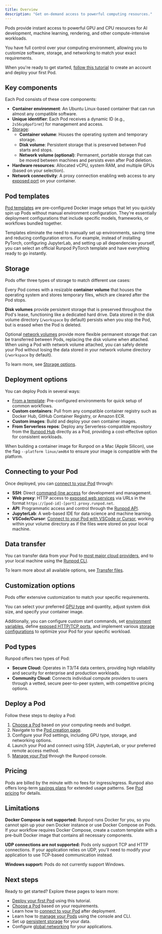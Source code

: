 ```yaml
---
title: Overview
description: "Get on-demand access to powerful computing resources."
---
```


Pods provide instant access to powerful GPU and CPU resources for AI development, machine learning, rendering, and other compute-intensive workloads.

You have full control over your computing environment, allowing you to customize software, storage, and networking to match your exact requirements.

When you're ready to get started, [follow this tutorial](/get-started) to create an account and deploy your first Pod.

## Key components

Each Pod consists of these core components:

- **Container environment**: An Ubuntu Linux-based container that can run almost any compatible software.
- **Unique identifier**: Each Pod receives a dynamic ID (e.g., `2s56cp0pof1rmt`) for management and access.
- [Storage](#storage-options):
    - **Container volume**: Houses the operating system and temporary storage.
    - **Disk volume**: Persistent storage that is preserved between Pod starts and stops.
    - **Network volume (optional)**: Permanent, portable storage that can be moved between machines and persists even after Pod deletion.
- **Hardware resources**: Allocated vCPU, system RAM, and multiple GPUs (based on your selection).
- **Network connectivity**: A proxy connection enabling web access to any [exposed port](/pods/configuration/expose-ports) on your container.

## Pod templates

[Pod templates](/pods/templates/overview) are pre-configured Docker image setups that let you quickly spin up Pods without manual environment configuration. They're essentially deployment configurations that include specific models, frameworks, or workflows bundled together.

Templates eliminate the need to manually set up environments, saving time and reducing configuration errors. For example, instead of installing PyTorch, configuring JupyterLab, and setting up all dependencies yourself, you can select an official Runpod PyTorch template and have everything ready to go instantly.

## Storage

Pods offer three types of storage to match different use cases:

Every Pod comes with a resizable **container volume** that houses the operating system and stores temporary files, which are cleared after the Pod stops.

**Disk volumes** provide persistent storage that is preserved throughout the Pod's lease, functioning like a dedicated hard drive. Data stored in the disk volume directory (`/workspace` by default) persists when you stop the Pod, but is erased when the Pod is deleted. 

Optional [network volumes](/pods/storage/network-volumes) provide more flexible permanent storage that can be transferred between Pods, replacing the disk volume when attached. When using a Pod with network volume attached, you can safely delete your Pod without losing the data stored in your network volume directory (`/workspace` by default).

To learn more, see [Storage options](/pods/storage/types).

## Deployment options

You can deploy Pods in several ways:

- [From a template](https://docs.runpod.io/pods/templates/overview): Pre-configured environments for quick setup of common workflows.
- **Custom containers**: Pull from any compatible container registry such as Docker Hub, GitHub Container Registry, or Amazon ECR.
- **Custom images**: Build and deploy your own container images.
- **From Serverless repos**: Deploy any Serverless-compatible repository from the [Runpod Hub](/hub/overview#deploy-as-a-pod) directly as a Pod, providing a cost-effective option for consistent workloads.

<Note>

When building a container image for Runpod on a Mac (Apple Silicon), use the flag `--platform linux/amd64` to ensure your image is compatible with the platform.

</Note>

## Connecting to your Pod

Once deployed, you can [connect to your Pod](/pods/connect-to-a-pod) through:

- **SSH**: Direct [command-line access](/pods/configuration/use-ssh) for development and management.
- **Web proxy**: HTTP access to [exposed web services](/pods/configuration/expose-ports) via URLs in the format `https://[pod-id]-[port].proxy.runpod.net`.
- **API**: Programmatic access and control through the [Runpod API](/api-reference/pods/POST/pods).
- **JupyterLab**: A web-based IDE for data science and machine learning.
- **VSCode/Cursor**: [Connect to your Pod with VSCode or Cursor](/pods/configuration/connect-to-ide), working within your volume directory as if the files were stored on your local machine.

## Data transfer

You can transfer data from your Pod to [most major cloud providers](/pods/storage/cloud-sync), and to your local machine using the [Runpod CLI](/runpodctl/overview).

To learn more about all available options, see [Transfer files](/pods/storage/transfer-files).

## Customization options

Pods offer extensive customization to match your specific requirements.

You can select your preferred [GPU type](/references/gpu-types) and quantity, adjust system disk size, and specify your container image.

Additionally, you can configure custom start commands, set [environment variables](/pods/references/environment-variables), define [exposed HTTP/TCP ports](/pods/configuration/expose-ports), and implement various [storage configurations](pods/storage/types) to optimize your Pod for your specific workload.

## Pod types

Runpod offers two types of Pod:

- **Secure Cloud:** Operates in T3/T4 data centers, providing high reliability and security for enterprise and production workloads.
- **Community Cloud:** Connects individual compute providers to users through a vetted, secure peer-to-peer system, with competitive pricing options.

## Deploy a Pod

Follow these steps to deploy a Pod:

1. [Choose a Pod](/pods/choose-a-pod) based on your computing needs and budget.
2. Navigate to the [Pod creation page](https://console.runpod.io/pod/create).
3. Configure your Pod settings, including GPU type, storage, and networking options.
4. Launch your Pod and connect using SSH, JupyterLab, or your preferred remote access method.
5. [Manage your Pod](/pods/manage-pods) through the Runpod console.

## Pricing

Pods are billed by the minute with no fees for ingress/egress. Runpod also offers long-term [savings plans](/pods/pricing#savings-plans) for extended usage patterns. See [Pod pricing](/pods/pricing) for details.

## Limitations

**Docker Compose is not supported:** Runpod runs Docker for you, so you cannot spin up your own Docker instance or use Docker Compose on Pods. If your workflow requires Docker Compose, create a custom template with a pre-built Docker image that contains all necessary components.

**UDP connections are not supported:** Pods only support TCP and HTTP connections. If your application relies on UDP, you'll need to modify your application to use TCP-based communication instead.

**Windows support:** Pods do not currently support Windows.

## Next steps

Ready to get started? Explore these pages to learn more:

* [Deploy your first Pod](/get-started) using this tutorial.
* [Choose a Pod](/pods/choose-a-pod) based on your requirements.
* Learn how to [connect to your Pod](/pods/connect-to-a-pod) after deployment.
* Learn how to [manage your Pods](/pods/manage-pods) using the console and CLI.
* Set up [persistent storage](/pods/storage/types) for your data.
* Configure [global networking](/pods/networking) for your applications.
